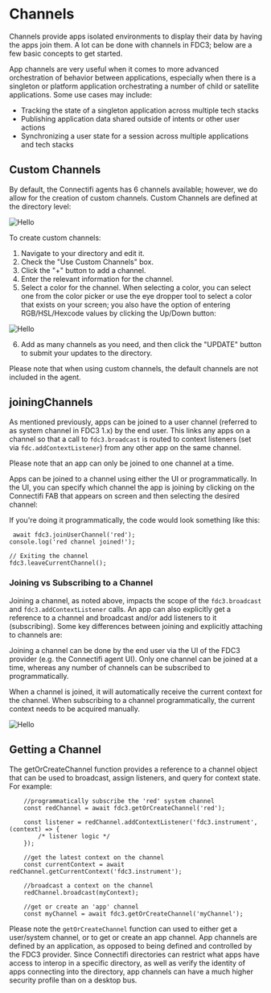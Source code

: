 # Channels

Channels provide apps isolated environments to display their data by having the apps join them. A lot can be done with channels in FDC3; below are a few basic concepts to get started.

App channels are very useful when it comes to more advanced orchestration of behavior between applications, especially when there is a singleton or platform application orchestrating a number of child or satellite applications. Some use cases may include:

* Tracking the state of a singleton application across multiple tech stacks
* Publishing application data shared outside of intents or other user actions
* Synchronizing a user state for a session across multiple applications and tech stacks

## Custom Channels

By default, the Connectifi agents has 6 channels available; however, we do allow for the creation of custom channels. Custom Channels are defined at the directory level:

![Hello](../public/directories/directories.png)

To create custom channels:

1. Navigate to your directory and edit it.
2. Check the "Use Custom Channels" box.
3. Click the "+" button to add a channel.
4. Enter the relevant information for the channel.
5. Select a color for the channel. When selecting a color, you can select one from the color picker or use the eye dropper tool to select a color that exists on your screen; you also have the option of entering RGB/HSL/Hexcode values by clicking the Up/Down button:

![Hello](../public/directories/edit_directory.png)

6. Add as many channels as you need, and then click the "UPDATE" button to submit your updates to the directory.

Please note that when using custom channels, the default channels are not included in the agent.

## joiningChannels

As mentioned previously, apps can be joined to a user channel (referred to as system channel in FDC3 1.x) by the end user. This links any apps on a channel so that a call to `fdc3.broadcast` is routed to context listeners (set via `fdc.addContextListener`) from any other app on the same channel.

Please note that an app can only be joined to one channel at a time.

Apps can be joined to a channel using either the UI or programmatically. In the UI, you can specify which channel the app is joining by clicking on the Connectifi FAB that appears on screen and then selecting the desired channel:

If you're doing it programmatically, the code would look something like this:

```
 await fdc3.joinUserChannel('red');
console.log('red channel joined!');

// Exiting the channel
fdc3.leaveCurrentChannel();
```

### Joining vs Subscribing to a Channel

Joining a channel, as noted above, impacts the scope of the `fdc3.broadcast` and `fdc3.addContextListener` calls. An app can also explicitly get a reference to a channel and broadcast and/or add listeners to it (subscribing). Some key differences between joining and explicitly attaching to channels are:

Joining a channel can be done by the end user via the UI of the FDC3 provider (e.g. the Connectifi agent UI).
Only one channel can be joined at a time, whereas any number of channels can be subscribed to programmatically.

When a channel is joined, it will automatically receive the current context for the channel. When subscribing to a channel programmatically, the current context needs to be acquired manually.


![Hello](../public/agent.png)

## Getting a Channel

The getOrCreateChannel function provides a reference to a channel object that can be used to broadcast, assign listeners, and query for context state. For example:
```
    //programmatically subscribe the 'red' system channel
    const redChannel = await fdc3.getOrCreateChannel('red');

    const listener = redChannel.addContextListener('fdc3.instrument', (context) => {
        /* listener logic */
    });

    //get the latest context on the channel
    const currentContext = await redChannel.getCurrentContext('fdc3.instrument');
    
    //broadcast a context on the channel
    redChannel.broadcast(myContext);

    //get or create an 'app' channel
    const myChannel = await fdc3.getOrCreateChannel('myChannel');
```

Please note the `getOrCreateChannel` function can used to either get a user/system channel, or to get or create an app channel. App channels are defined by an application, as opposed to being defined and controlled by the FDC3 provider. Since Connectifi directories can restrict what apps have access to interop in a specific directory, as well as verify the identity of apps connecting into the directory, app channels can have a much higher security profile than on a desktop bus.

